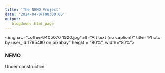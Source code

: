 ```yaml
---
title: 'The NEMO Project'
date: '2024-04-07T00:00:00'
output: 
   blogdown::html_page
---
```


<p><img src="coffee-8405076_1920.jpg" alt="Alt text (no caption!)" title="Photo by user_id:1795490 on pixabay" height = "80%", width="80%"></p>


### NEMO

Under construction
